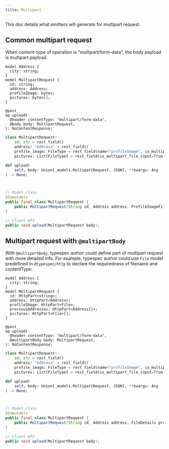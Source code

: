 ```yaml
---
title: Multipart
---
```



This doc details what emitters will generate for multipart request.

## Common multipart request

When content-type of operation is "multipart/form-data", the body payload is multipart payload.

<Tabs>
<TabItem value="typespec" label="TypeSpec" default>

```typespec
model Address {
  city: string;
}
model MultipartRequest {
  id: string;
  address: Address;
  profileImage: bytes;
  pictures: bytes[];
}

@post
op upload(
  @header contentType: "multipart/form-data",
  @body body: MultipartRequest,
): NoContentResponse;
```

</TabItem>

<TabItem value="python" label="Python">

```python
class MultipartRequest:
    id: str = rest_field()
    address: "Address" = rest_field()
    profile_image: FileType = rest_field(name="profileImage", is_multipart_file_input=True)
    pictures: List[FileType] = rest_field(is_multipart_file_input=True)

def upload(
    self, body: Union[_models.MultipartRequest, JSON], **kwargs: Any
) -> None:
```

</TabItem>

<TabItem value="csharp" label="CSharp">

```csharp

```

</TabItem>

<TabItem value="typescript" label="Typescript">

```typescript

```

</TabItem>

<TabItem value="java" label="Java">

```java
// Model class
@Immutable
public final class MultipartRequest {
    public MultipartRequest(String id, Address address, ProfileImageFileDetails profileImage, List<PicturesFileDetails> pictures);
}

// Client API
public void upload(MultipartRequest body);
```

</TabItem>
</Tabs>

## Multipart request with `@multipartBody`

With `@multipartBody`, typespec author could define part of multipart request with more detailed info.
For example, typespec author could use `File` model predefined in `@typespec/http` to declare the requiredness of filename and
contentType.

<Tabs>
<TabItem value="typespec" label="TypeSpec" default>

```typespec
model Address {
  city: string;
}
model MultipartRequest {
  id: HttpPart<string>;
  address: HttpPart<Address>;
  profileImage: HttpPart<File>;
  previousAddresses: HttpPart<Address[]>;
  pictures: HttpPart<File>[];
}

@post
op upload(
  @header contentType: "multipart/form-data",
  @multipartBody body: MultipartRequest,
): NoContentResponse;
```

</TabItem>

<TabItem value="python" label="Python">

```python
class MultipartRequest:
    id: str = rest_field()
    address: "Address" = rest_field()
    profile_image: FileType = rest_field(name="profileImage", is_multipart_file_input=True)
    pictures: List[FileType] = rest_field(is_multipart_file_input=True)

def upload(
    self, body: Union[_models.MultipartRequest, JSON], **kwargs: Any
) -> None:
```

</TabItem>

<TabItem value="csharp" label="CSharp">

```csharp

```

</TabItem>

<TabItem value="typescript" label="Typescript">

```typescript

```

</TabItem>

<TabItem value="java" label="Java">

```java
// Model class
@Immutable
public final class MultipartRequest {
    public MultipartRequest(String id, Address address, FileDetails profileImage, List<Address> previousAddresses, List<FileDetails> pictures);
}

// Client API
public void upload(MultipartRequest body);
```

</TabItem>
</Tabs>
